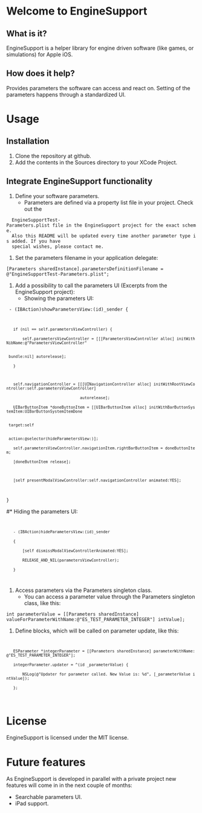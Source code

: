= Welcome to EngineSupport =

== What is it? ==

EngineSupport is a helper library for engine driven software (like games, or simulations) for
Apple iOS.

== How does it help? ==

Provides parameters the software can access and react on. Setting of the parameters happens through
a standardized UI.

= Usage =

== Installation ==
# Clone the repository at github.
# Add the contents in the Sources directory to your XCode Project.
== Integrate EngineSupport functionality ==
# Define your software parameters.
#* Parameters are defined via a property list file in your project. Check out the 
   EngineSupportTest-Parameters.plist file in the EngineSupport project for the exact scheme.
   Also this README will be updated every time another parameter type is added. If you have
   special wishes, please contact me.
# Set the parameters filename in your application delegate:
<code> [Parameters sharedInstance].parametersDefinitionFilename = @"EngineSupportTest-Parameters.plist"; </code>
# Add a possibility to call the parameters UI (Excerpts from the EngineSupport project):
#* Showing the parameters UI:
<code>
- (IBAction)showParametersView:(id)_sender
{
    if (nil == self.parametersViewController) {
        self.parametersViewController = [[[ParametersViewController alloc] initWithNibName:@"ParametersViewController"
                                                                                    bundle:nil] autorelease];
    }

    self.navigationController = [[[UINavigationController alloc] initWithRootViewController:self.parametersViewController] 
                                 autorelease];
    UIBarButtonItem *doneButtonItem = [[UIBarButtonItem alloc] initWithBarButtonSystemItem:UIBarButtonSystemItemDone 
                                                                                    target:self
                                                                                    action:@selector(hideParametersView:)];
    self.parametersViewController.navigationItem.rightBarButtonItem = doneButtonItem;
    [doneButtonItem release];

    [self presentModalViewController:self.navigationController animated:YES];
}
</code>	
#* Hiding the parameters UI:
<code>
	- (IBAction)hideParametersView:(id)_sender
	{
	    [self dismissModalViewControllerAnimated:YES];
	    RELEASE_AND_NIL(parametersViewController);
	}
</code>
# Access parameters via the Parameters singleton class.
#* You can access a parameter value through the Parameters singleton class, like this:
<code>int parameterValue = [[Parameters sharedInstance] valueForParameterWithName:@"ES_TEST_PARAMETER_INTEGER"] intValue];</code>
# Define blocks, which will be called on parameter update, like this:
<code>
	ESParameter *integerParameter = [[Parameters sharedInstance] parameterWithName:@"ES_TEST_PARAMETER_INTEGER"];
	integerParameter.updater = ^(id _parameterValue) { 
        NSLog(@"Updater for parameter called. New Value is: %d", [_parameterValue intValue]); 
    };
</code>
= License =
EngineSupport is licensed under the MIT license.	
= Future features =
As EngineSupport is developed in parallel with a private project new features will come in in the next couple of months:
* Searchable parameters UI.
* iPad support.
